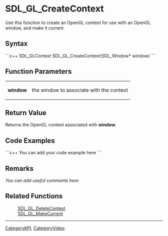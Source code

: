 <!-- pragma section-numbers off -->
<!-- pragma disable-camelcase -->

= SDL_GL_CreateContext =
Use this function to create an OpenGL context for use with an OpenGL window, and make it current.


== Syntax ==
```c++
SDL_GLContext SDL_GL_CreateContext(SDL_Window* window)
```

== Function Parameters ==
{|
|'''window'''
|the window to associate with the context
|}

== Return Value ==
Returns the OpenGL context associated with '''window'''.

== Code Examples ==
```c++
You can add your code example here
```

== Remarks ==
''You can add useful comments here''

== Related Functions ==
:[[SDL_GL_DeleteContext]]
:[[SDL_GL_MakeCurrent]]

----
[[CategoryAPI]], [[CategoryVideo]]
